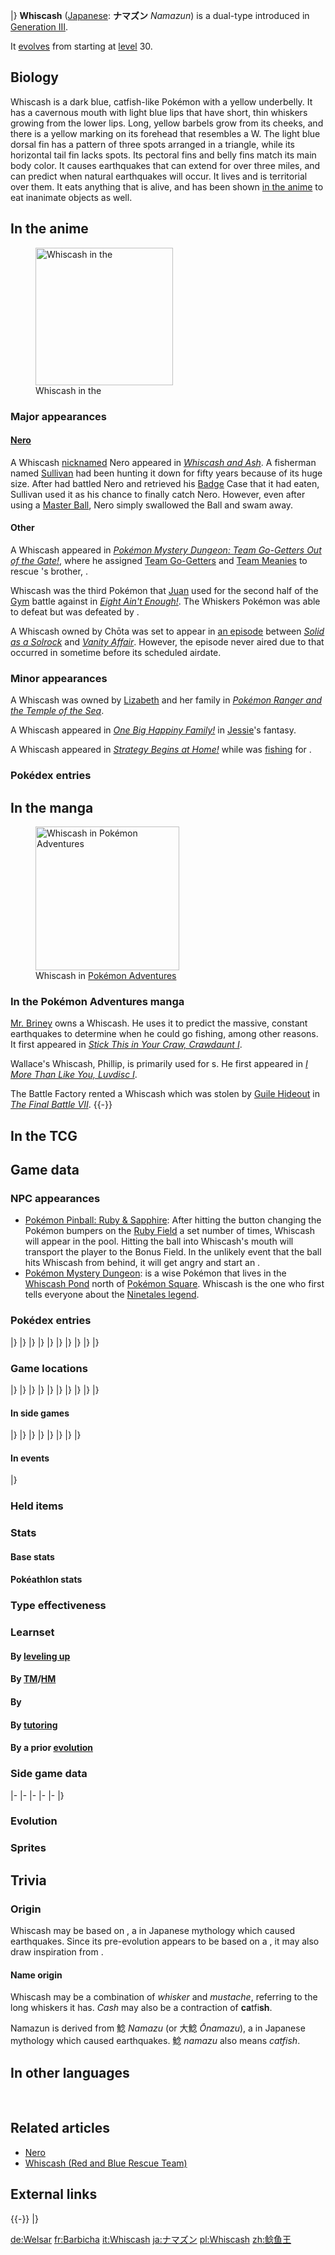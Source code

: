 {{PokémonPrevNext/Head|type=Water|type2=Ground}}
{{PokémonPrevNext/GO|species=Whiscash}}
{{PokémonPrevNext/Pokémon|type=Water|prevnum=339|prev=Barboach|nextnum=341|next=Corphish|round=none}}
{{PokémonPrevNext/Disambig|species=Whiscash}}
|}
{{Pokémon Infobox
|name=Whiscash
|jname=ナマズン
|tmname=Namazun
|ndex=340
|hdex=128
|hdex6=133
|sdex=081
|karea=Mountain
|kdex=041
|adex=094
|typebox=1
|type1=Water
|type2=Ground
|category=Whiskers
|height-ftin=2'11"
|height-m=0.9
|weight-lbs=52.0
|weight-kg=23.6
|abilityn=d
|ability1=Oblivious
|ability2=Anticipation
|abilityd=Hydration
|egggroupn=1
|egggroup1=Water 2
|eggcycles=20
|evtotal=2
|evhp=2
|expyield=164
|oldexp=158
|lv100exp=1,000,000
|gendercode=127
|color=Blue
|catchrate=75
|body=03
|pokefordex=whiscash
|generation=3
|friendship=70
}}
'''Whiscash''' ([[List of Japanese Pokémon names|Japanese]]: '''ナマズン''' ''Namazun'') is a dual-type {{2t|Water|Ground}} {{OBP|Pokémon|species}} introduced in [[Generation III]].

It [[Evolution|evolve]]s from {{p|Barboach}} starting at [[level]] 30.

==Biology==
Whiscash is a dark blue, catfish-like Pokémon with a yellow underbelly. It has a cavernous mouth with light blue lips that have short, thin whiskers growing from the lower lips. Long, yellow barbels grow from its cheeks, and there is a yellow marking on its forehead that resembles a W. The light blue dorsal fin has a pattern of three spots arranged in a triangle, while its horizontal tail fin lacks spots. Its pectoral fins and belly fins match its main body color. It causes earthquakes that can extend for over three miles, and can predict when natural earthquakes will occur. It lives {{DL|List of Pokémon by habitat|Water's-edge Pokémon|at the bottom of ponds and swamps,}} and is territorial over them. It eats anything that is alive, and has been shown [[AG075|in the anime]] to eat inanimate objects as well.

==In the anime==
[[File:Nero.png|thumb|left|220px|Whiscash in the {{pkmn|anime}}]]
===Major appearances===
====[[Nero]]====
A Whiscash [[nickname]]d Nero appeared in ''[[AG075|Whiscash and Ash]]''. A fisherman named [[Sullivan]] had been hunting it down for fifty years because of its huge size. After {{Ash}} had battled Nero and retrieved his [[Badge]] Case that it had eaten, Sullivan used it as his chance to finally catch Nero. However, even after using a [[Master Ball]], Nero simply swallowed the Ball and swam away.

====Other====
A Whiscash appeared in ''[[SS019|Pokémon Mystery Dungeon: Team Go-Getters Out of the Gate!]]'', where he assigned [[Team Go-Getters]] and [[Team Meanies]] to rescue {{p|Pichu}}'s brother, {{p|Pikachu}}.

Whiscash was the third Pokémon that [[Juan]] used for the second half of the [[Gym]] battle against {{Ash}} in ''[[AG111|Eight Ain't Enough!]]''. The Whiskers Pokémon was able to defeat {{AP|Corphish}} but was defeated by {{AP|Swellow}}.

A Whiscash owned by Chōta was set to appear in [[AG101 (unaired)|an episode]] between ''[[AG100|Solid as a Solrock]]'' and ''[[AG101|Vanity Affair]]''. However, the episode never aired due to {{wp|2004 Chūetsu earthquake|an earthquake}} that occurred in {{wp|Japan}} sometime before its scheduled airdate.

===Minor appearances===
A Whiscash was owned by [[Lizabeth]] and her family in ''[[M09|Pokémon Ranger and the Temple of the Sea]]''.

A Whiscash appeared in ''[[DP038|One Big Happiny Family!]]'' in [[Jessie]]'s fantasy.

A Whiscash appeared in ''[[DP138|Strategy Begins at Home!]]'' while {{TRT}} was [[fishing]] for {{p|Goldeen}}.

===Pokédex entries===
{{Animedexheader|Hoenn}}
{{Animedexbody|AG075|Whiscash|May's Pokédex|Whiscash, the Whiskers Pokémon. Whiscash has strong territorial instincts and goes berserk when any enemy approaches, creating {{m|earthquake}}s.}}
{{Animedexfooter/Pokémon|''Advanced Generation''|Hoenn}}

==In the manga==
[[File:Wallace Phillip.png|thumb|230px|Whiscash in [[Pokémon Adventures]]]]
===In the Pokémon Adventures manga===
[[Mr. Briney]] owns a Whiscash. He uses it to predict the massive, constant earthquakes to determine when he could go fishing, among other reasons. It first appeared in ''[[PS192|Stick This in Your Craw, Crawdaunt I]]''.

Wallace's Whiscash, Phillip, is primarily used for {{pkmn|Contest}}s. He first appeared in ''[[PS223|I More Than Like You, Luvdisc I]]''.

The Battle Factory rented a Whiscash which was stolen by [[Guile Hideout]] in ''[[PS334|The Final Battle VII]]''.
{{-}}

==In the TCG==
{{main|Whiscash (TCG)}}

==Game data==
===NPC appearances===
* [[Pokémon Pinball: Ruby & Sapphire]]: After hitting the button changing the Pokémon bumpers on the [[Ruby Field]] a set number of times, Whiscash will appear in the pool. Hitting the ball into Whiscash's mouth will transport the player to the {{p|Sealeo}} Bonus Field. In the unlikely event that the ball hits Whiscash from behind, it will get angry and start an {{m|earthquake}}.
* [[Pokémon Mystery Dungeon: Red Rescue Team and Blue Rescue Team|Pokémon Mystery Dungeon]]: {{mdc|Whiscash|1}} is a wise Pokémon that lives in the [[Whiscash Pond]] north of [[Pokémon Square]]. Whiscash is the one who first tells everyone about the [[Ninetales legend]].

===Pokédex entries===
{{Dex/Header|type=Water|type2=Ground}}
{{Dex/NA|gen=III}}
{{Dex/Gen|gen=III}}
{{Dex/Entry1|v=Ruby|t=FFF|entry=Whiscash is extremely territorial. Just one of these Pokémon will claim a large pond as its exclusive territory. If a foe approaches it, it {{m|thrash}}es about and triggers a massive {{m|earthquake}}.}}
{{Dex/Entry1|v=Sapphire|t=FFF|entry=If Whiscash goes on a wild rampage, it sets off a quake-like tremor with a radius of over {{tt|three miles|five kilometers}}. This Pokémon has the ability to predict real earthquakes.}}
{{Dex/Entry1|v=Emerald|t=FFF|entry=Mysteriously, it can foretell earthquakes. In the daytime, it sleeps in mud at the bottom of a pond. When it awakens, it continually feeds throughout the night.}}
{{Dex/Entry2|v=FireRed|v2=LeafGreen|entry=It makes its nest at the bottom of swamps. It will eat anything - if it is alive, Whiscash will eat it.}}
|}
|}
{{Dex/Gen|gen=IV}}
{{Dex/Entry1|v=Diamond|entry=It is very territorial. It repels foes by setting off tremors that extend over a {{tt|three-mile|five-kilometer}} radius.}}
{{Dex/Entry1|v=Pearl|entry=As a result of causing tremors by thrashing about, it developed the ability to {{a|anticipation|foretell}} real earthquakes.}}
{{Dex/Entry1|v=Platinum|entry=It is extremely protective of its territory. If any foe approaches, it attacks using vicious tremors.}}
{{Dex/Entry2|v=HeartGold|v2=SoulSilver|entry=It claims a large swamp to itself. If a foe comes near it, it sets off tremors by thrashing around.}}
|}
|}
{{Dex/Gen|gen=V}}
{{Dex/Entry2|v=Black|v2=White|t=FFF|entry=It is extremely protective of its territory. If any foe approaches, it attacks using vicious tremors.}}
{{Dex/Entry2|v=Black 2|v2=White 2|t=FFF|entry=It is extremely protective of its territory. If any foe approaches, it attacks using vicious tremors.}}
|}
|}
{{Dex/Gen|gen=VI}}
{{Dex/Entry1|v=X|t=FFF|entry=It claims a large swamp to itself. If a foe comes near it, it sets off tremors by thrashing around.}}
{{Dex/Entry1|v=Y|entry=It makes its nest at the bottom of swamps. It will eat anything - if it is alive, Whiscash will eat it.}}
{{Dex/Entry1|t=FFF|v=Omega Ruby|entry=Whiscash is extremely territorial. Just one of these Pokémon will claim a large pond as its exclusive territory. If a foe approaches it, it thrashes about and triggers a massive earthquake.}}
{{Dex/Entry1|t=FFF|v=Alpha Sapphire|entry=If Whiscash goes on a wild rampage, it sets off a quake-like tremor with a radius of over three miles. This Pokémon has the ability to predict real earthquakes.}}
|}
|}
{{Dex/Gen|gen=VII}}
{{Dex/Entry1|v=Sun|entry=A glutton that devours anything that moves, it quietly lurks at the bottom of swamps, lying in wait for prey.}}
{{Dex/Entry1|v=Moon|entry=Sighting Whiscash leaping from the water is believed to herald an earthquake.}}
{{Dex/Entry1|v=Ultra Sun|entry=Whiscash shakes the ground at high intensities to intimidate its opponents. It swallows its prey whole—along with mud from the swamp floor.}}
{{Dex/Entry1|v=Ultra Moon|entry=Its vision is not that good. It senses vibrations in the water with its whiskers to determine the location of its prey.}}
|}
|}
{{Dex/Footer}}

===Game locations===
{{Availability/Header|type=Water|type2=Ground}}
{{Availability/NA|gen=III}}
{{Availability/Gen|gen=III}}
{{Availability/Entry2|v=Ruby|v2=Sapphire|t=FFF|t2=FFF|area=[[Meteor Falls]], {{ho|Victory Road}} ({{DL|Fishing|Super Rod}})}}
{{Availability/Entry1|v=Emerald|t=FFF|area=[[Meteor Falls]], {{ho|Victory Road}} ({{DL|Fishing|Super Rod}})}}
{{Availability/Entry2/None|v=FireRed|v2=LeafGreen}}
{{Availability/Entry1/None|v=Colosseum}}
{{Availability/Entry1/None|v=XD|link=Pokémon XD: Gale of Darkness}}
|}
|}
{{Availability/Gen|gen=IV}}
{{Availability/Entry2|v=Diamond|v2=Pearl|area=[[Route]]s {{rtn|205|Sinnoh}}, {{rtn|208|Sinnoh}}, {{rtn|210|Sinnoh}}, {{rtn|212|Sinnoh}}, {{rtn|227|Sinnoh}}, and {{rtn|228|Sinnoh}}, [[Celestic Town]], [[Eterna City]], [[Great Marsh]], [[Mt. Coronet]], [[Oreburgh Gate]], [[Ravaged Path]] ({{DL|Fishing|Super Rod}})}}
{{Availability/Entry1|v=Platinum|area={{rt|228|Sinnoh}} ({{DL|Fishing|Good Rod}})<br>[[Route]]s {{rtn|205|Sinnoh}}, {{rtn|208|Sinnoh}}, {{rtn|210|Sinnoh}}, {{rtn|225|Sinnoh}}, {{rtn|227|Sinnoh}}, and {{rtn|228|Sinnoh}}, [[Eterna City]], [[Great Marsh]], [[Mt. Coronet]], [[Oreburgh Gate]], [[Ravaged Path]] ({{DL|Fishing|Super Rod}})}}
{{Availability/Entry2|v=HeartGold|v2=SoulSilver|area=[[Violet City]] ([[Pokémon outbreak|Swarm]])}}
{{Availability/Entry1|v=Pal Park|color={{locationcolor/light|water}}|link=Pal Park|area={{DL|List of Pokémon by Pal Park location|Pond}}}}
|}
|}
{{Availability/Gen|gen=V}}
{{Availability/Entry2|v=Black|v2=White|t=FFF|area={{rt|8|Unova}}, [[Icirrus City]], [[Moor of Icirrus]] ([[Fishing]] in {{DL|Phenomenon|rippling water}})}}
{{Availability/Entry2|v=Black 2|v2=White 2|t=FFF|area={{rt|8|Unova}}, [[Icirrus City]], [[Moor of Icirrus]] ([[Fishing]] in {{DL|Phenomenon|rippling water}})}}
|}
|}
{{Availability/Gen|gen=VI}}
{{Availability/Entry2|v=X|v2=Y|t=FFF|area=[[Route]]s {{rtn|14|Kalos}} and {{rtn|19|Kalos}} ({{DL|Fishing|Super Rod}})}}
{{Availability/Entry2|v=Omega Ruby|v2=Alpha Sapphire|t=FFF|t2=FFF|area=[[Meteor Falls]] ({{DL|Fishing|Super Rod}})}}
|}
|}
{{Availability/Gen|gen=VII}}
{{Availability/Entry2|v=Sun|v2=Moon|area=[[Paniola Town]], [[Poni Gauntlet]], [[Poni Meadow]], [[Seaward Cave]], [[Vast Poni Canyon]] ([[SOS Battle]])}}
{{Availability/Entry2|v=Ultra Sun|v2=Ultra Moon|area=[[Paniola Town]], [[Poni Gauntlet]], [[Poni Meadow]], [[Seaward Cave]], [[Vast Poni Canyon]] ([[SOS Battle]])}}
|}
|}
{{Availability/Footer}}

====In side games====
{{Availability/Header|type=Water|type2=Ground}}
{{Availability/NA|gen=III}}
{{Availability/Gen|gen=III}}
{{Availability/Entry1|v=Pinball: R&S|link=Pokémon Pinball: Ruby & Sapphire|color={{ruby color}}|t=fff|area=[[Evolution|Evolve]] {{p|Barboach}}}}
{{Availability/Entry1|v=Trozei!|color={{yellow color}}|area=[[Secret Storage 12]], [[Mr. Who's Den]]}}
{{Availability/Entry2|v=MD Red|v2=MD Blue|link=Pokémon Mystery Dungeon: Red Rescue Team and Blue Rescue Team|area=[[Evolution|Evolve]] {{p|Barboach}}}}
|}
|}
{{Availability/Gen|gen=IV}}
{{Availability/Entry2|v=MD Time|v2=MD Darkness|link=Pokémon Mystery Dungeon: Explorers of Time and Explorers of Darkness|area=[[Waterfall Cave]] (B5-B8)}}
{{Availability/Entry1|v=MD Sky|link=Pokémon Mystery Dungeon: Explorers of Sky|area=[[Waterfall Cave]] (B5-B8)}}
<!--{{Availability/Entry1|v=MD Stormy|link=Pokémon Mystery Dungeon (WiiWare)|color={{water color}}|area=}}-->
|}
|}
{{Availability/Gen|gen=V}}
{{Availability/Entry1|1|v=Rumble Blast|color={{fire color}}|area=Lake: [[Soothing Shore]]}}
{{Availability/Entry1|1|v=Rumble U|color={{fire color}}|area=[[Frenzy Square#Make a Big Splash!|Frenzy Square: Make a Big Splash!]]}}
|}
|}
{{Availability/Gen|gen=VI}}
{{Availability/Entry1|1|v=Battle Trozei|color={{defense color}}|area=[[Safari Jungle#Tuesday Stage 2|Safari Jungle: Stage 2]]{{dotw|Tu}}}}
{{Availability/Entry1|1|v=Shuffle|color={{beauty color}}|area=[[Marron Trail|Marron Trail: Stage 699]]<br>Event: [[Special Stages#14th release|''Pokémon Safari'']] <small>(14th release)</small>}}
{{Availability/Entry1|1|v=Rumble World|color={{fire color}}|area=[[Ruby Volcano#Lake of Tranquility|Ruby Volcano: Lake of Tranquility]] <small>(All Areas, Entrance Boss)</small>}}
|}
|}
{{Availability/Footer}}

====In events====
{{eventAvail/h|type=Water|type2=Ground}}
{{eventAvail|{{gameabbrev4|DP}}|Yamamoto Whiscash|Japanese|Japan|51|March 21 to April 9, 2007|link=List of local Japanese event Pokémon distributions in Generation IV#Yamamoto Whiscash}}
|}

===Held items===
{{HeldItems|type=Water|type2=Ground
|event1=Rindo Berry|event1type=Berry|event1rar=100
}}

===Stats===
====Base stats====
{{BaseStats
|type=Water
|type2=Ground
|HP=    110
|Attack= 78
|Defense=73
|SpAtk=  76
|SpDef=  71
|Speed=  60}}

====Pokéathlon stats====
{{Pokéthlon
|type=Water
|type2=Ground
|Speed=2
|SpeedMax=2
|Power=4
|PowerMax=5
|Technique=3
|TechniqueMax=4
|Stamina=4
|StaminaMax=5
|Jump=2
|JumpMax=2
}}

===Type effectiveness===
{{TypeEffectiveness
|type1=Water
|type2=Ground
|Normal=  100
|Flying=  100
|Fighting=100
|Ground=  100
|Rock=     50
|Bug=     100
|Poison=   50
|Ghost=   100
|Steel=    50
|Fire=     50
|Grass=   400
|Electric=  0
|Psychic= 100
|Water=   100
|Ice=     100
|Dragon=  100
|Dark=    100
|Fairy=   100
|notes=yes
|ground=yes
|newelectric=2}}

===Learnset===
====By [[Level|leveling up]]====
{{learnlist/levelh/7|Whiscash|Water|Ground|3}}
{{learnlist/level7|1|Thrash|Normal|Physical|120|100|10}}
{{learnlist/level7|1|Belch|Poison|Special|120|90|10}}
{{learnlist/level7|1|Zen Headbutt|Psychic|Physical|80|90|15}}
{{learnlist/level7|1|Tickle|Normal|Status|&mdash;|100|20}}
{{learnlist/level7|1|Mud-Slap|Ground|Special|20|100|10||'''}}
{{learnlist/level7|1|Mud Sport|Ground|Status|&mdash;|&mdash;|15}}
{{learnlist/level7|1|Water Sport|Water|Status|&mdash;|&mdash;|15}}
{{learnlist/level7|1|Water Gun|Water|Special|40|100|25||'''}}
{{learnlist/level7|{{tt|Evo.|Learned upon evolving}}|Thrash|Normal|Physical|120|100|10}}
{{learnlist/level7|6|Mud Sport|Ground|Status|&mdash;|&mdash;|15}}
{{learnlist/level7|6|Water Sport|Water|Status|&mdash;|&mdash;|15}}
{{learnlist/level7|9|Water Gun|Water|Special|40|100|25||'''}}
{{learnlist/level7|13|Mud Bomb|Ground|Special|65|85|10||'''}}
{{learnlist/level7|15|Amnesia|Psychic|Status|&mdash;|&mdash;|20}}
{{learnlist/level7|17|Water Pulse|Water|Special|60|100|20||'''}}
{{learnlist/level7|20|Magnitude|Ground|Physical|&mdash;|100|30||'''}}
{{learnlist/level7|25|Rest|Psychic|Status|&mdash;|&mdash;|10}}
{{learnlist/level7|25|Snore|Normal|Special|50|100|15}}
{{learnlist/level7|28|Aqua Tail|Water|Physical|90|90|10||'''}}
{{learnlist/level7|34|Earthquake|Ground|Physical|100|100|10||'''}}
{{learnlist/level7|39|Muddy Water|Water|Special|90|85|10||'''}}
{{learnlist/level7|45|Future Sight|Psychic|Special|120|100|10}}
{{learnlist/level7|52|Fissure|Ground|Physical|&mdash;|&mdash;|5}}
{{learnlist/levelf/7|Whiscash|Water|Ground|3}}

====By [[TM]]/[[HM]]====
{{learnlist/tmh/7|Whiscash|Water|Ground|3}}
{{learnlist/tm7|TM06|Toxic|Poison|Status|&mdash;|90|10}}
{{learnlist/tm7|TM07|Hail|Ice|Status|&mdash;|&mdash;|10}}
{{learnlist/tm7|TM10|Hidden Power|Normal|Special|60|100|15}}
{{learnlist/tm7|TM13|Ice Beam|Ice|Special|90|100|10}}
{{learnlist/tm7|TM14|Blizzard|Ice|Special|110|70|5}}
{{learnlist/tm7|TM15|Hyper Beam|Normal|Special|150|90|5}}
{{learnlist/tm7|TM17|Protect|Normal|Status|&mdash;|&mdash;|10}}
{{learnlist/tm7|TM18|Rain Dance|Water|Status|&mdash;|&mdash;|5}}
{{learnlist/tm7|TM21|Frustration|Normal|Physical|&mdash;|100|20}}
{{learnlist/tm7|TM26|Earthquake|Ground|Physical|100|100|10||'''}}
{{learnlist/tm7|TM27|Return|Normal|Physical|&mdash;|100|20}}
{{learnlist/tm7|TM32|Double Team|Normal|Status|&mdash;|&mdash;|15}}
{{learnlist/tm7|TM37|Sandstorm|Rock|Status|&mdash;|&mdash;|10}}
{{learnlist/tm7|TM39|Rock Tomb|Rock|Physical|60|95|15}}
{{learnlist/tm7|TM42|Facade|Normal|Physical|70|100|20}}
{{learnlist/tm7|TM44|Rest|Psychic|Status|&mdash;|&mdash;|10}}
{{learnlist/tm7|TM45|Attract|Normal|Status|&mdash;|100|15}}
{{learnlist/tm7|TM48|Round|Normal|Special|60|100|15}}
{{learnlist/tm7|TM55|Scald|Water|Special|80|100|15||'''}}
{{learnlist/tm7|TM68|Giga Impact|Normal|Physical|150|90|5}}
{{learnlist/tm7|TM71|Stone Edge|Rock|Physical|100|80|5}}
{{learnlist/tm7|TM78|Bulldoze|Ground|Physical|60|100|20||'''}}
{{learnlist/tm7|TM80|Rock Slide|Rock|Physical|75|90|10}}
{{learnlist/tm7|TM87|Swagger|Normal|Status|&mdash;|85|15}}
{{learnlist/tm7|TM88|Sleep Talk|Normal|Status|&mdash;|&mdash;|10}}
{{learnlist/tm7|TM90|Substitute|Normal|Status|&mdash;|&mdash;|10}}
{{learnlist/tm7|TM94|Surf|Water|Special|90|100|15||'''}}
{{learnlist/tm7|TM98|Waterfall|Water|Physical|80|100|15||'''}}
{{learnlist/tm7|TM100|Confide|Normal|Status|&mdash;|&mdash;|20}}
{{learnlist/tmf/7|Whiscash|Water|Ground|3}}

====By {{pkmn|breeding}}====
{{learnlist/breedh/7|Whiscash|Water|Ground|3}}
{{learnlist/breed7|{{MSP|130|Gyarados}}|Dragon Dance|Dragon|Status|&mdash;|&mdash;|20}}
{{learnlist/breed7|{{MSP|339|Barboach}}{{MSP|340|Whiscash}}{{MSP|369|Relicanth}}|Earth Power|Ground|Special|90|100|10|‡|'''}}
{{learnlist/breed7|{{MSP|118|Goldeen}}{{MSP|119|Seaking}}{{MSP|129|Magikarp}}{{MSP|130|Gyarados}}{{MSP|170|Chinchou}}{{MSP|171|Lanturn}}<br>{{MSP|369|Relicanth}}{{MSP|370|Luvdisc}}{{MSP|550|Basculin}}|Flail|Normal|Physical|&mdash;|100|15}}
{{learnlist/breed7|{{MSP|130|Gyarados}}{{MSP|170|Chinchou}}{{MSP|171|Lanturn}}{{MSP|211|Qwilfish}}{{MSP|223|Remoraid}}{{MSP|224|Octillery}}<br>{{MSP|320|Wailmer}}{{MSP|321|Wailord}}{{MSP|369|Relicanth}}{{MSP|370|Luvdisc}}{{MSP|594|Alomomola}}{{MSP|746|Wishiwashi}}|Hydro Pump|Water|Special|110|80|5||'''}}
{{learnlist/breed7|{{MSP|223|Remoraid}}{{MSP|369|Relicanth}}|Mud Shot|Ground|Special|55|95|15|*|'''}}
{{learnlist/breed7|{{MSP|339|Barboach}}{{MSP|340|Whiscash}}|Muddy Water|Water|Special|90|85|10||'''}}
{{learnlist/breed7|{{MSP|170|Chinchou}}{{MSP|171|Lanturn}}|Spark|Electric|Physical|65|100|20}}
{{learnlist/breed7|{{MSP|170|Chinchou}}{{MSP|171|Lanturn}}{{MSP|211|Qwilfish}}{{MSP|318|Carvanha}}{{MSP|319|Sharpedo}}{{MSP|369|Relicanth}}<br>{{MSP|370|Luvdisc}}{{MSP|550|Basculin}}{{MSP|746|Wishiwashi}}|Take Down|Normal|Physical|90|85|20}}
{{learnlist/breed7|{{MSP|130|Gyarados}}{{MSP|340|Whiscash}}{{MSP|550|Basculin}}|Thrash|Normal|Physical|120|100|10}}
{{learnlist/breed7|{{MSP|320|Wailmer}}{{MSP|321|Wailord}}{{MSP|456|Finneon}}{{MSP|457|Lumineon}}{{MSP|594|Alomomola}}|Whirlpool|Water|Special|35|85|15||'''}}
{{learnlist/breedf/7|Whiscash|Water|Ground|3}}

====By [[Move Tutor|tutoring]]====
{{learnlist/tutorh/7|Whiscash|Water|Ground|3}}
{{learnlist/tutor7|Aqua Tail|Water|Physical|90|90|10||'''|no|yes}}
{{learnlist/tutor7|Bounce|Flying|Physical|85|85|5|||no|yes}}
{{learnlist/tutor7|Earth Power|Ground|Special|90|100|10||'''|no|yes}}
{{learnlist/tutor7|Icy Wind|Ice|Special|55|95|15|||no|yes}}
{{learnlist/tutor7|Snore|Normal|Special|50|100|15|||no|yes}}
{{learnlist/tutor7|Stomping Tantrum|Ground|Physical|75|100|10||'''|no|yes}}
{{learnlist/tutor7|Water Pulse|Water|Special|60|100|20||'''|no|yes}}
{{learnlist/tutor7|Zen Headbutt|Psychic|Physical|80|90|15|||no|yes}}
{{learnlist/tutorf/7|Whiscash|Water|Ground|3}}

====By a prior [[evolution]]====
{{Learnlist/prevoh/7|Whiscash|Water|Ground|3}}
{{Learnlist/prevo7null}}
{{Learnlist/prevof/7|Whiscash|Water|Ground|3}}

===Side game data===
{{Spindata/Head|type=Water}}
{{Spindata/PinballRS|col=3|type=Water|ndex=340|acquisition=Evolve|evolved=yes}}
{{Spindata/Trozei|col=3|type=Water|ndex=340|rarity=Rare}}
|-
{{Spindata/MDRB|col=6|type=Water|ndex=340
|body=1
|rate=Evolve
|area=Peanut Swamp
|P1=Even long battles must eventually end!
|P2=Let's see... Ah, so my HP has declined to half.
|P3=I'm hurting... Even my prized whiskers developed kinks...
|PL=Oh? My level seems to have gone up.
}}
|-
{{Spindata/MDTDS|col=6|type=Water|ndex=340
|body=1
|rate=0.5
|IQ=B
}}
|-
{{Spindata/RumbleBlast|col=3|type=Water
|att=2
|def=3
|speed=3
}}
{{Spindata/Battle Trozei|col=3|type=Water|ndex=340|bttype=Ground
|power=2
}}
|-
{{Spindata/Shuffle|col=6|type=Water|ndex=340|num=683|stype=Ground
|min=60
|max=125
|raisemaxlevel=15
|skill=Rock Break+
|skilldesc=Sometimes destroys three breakable-rock disruptions.
|swapper=Full Power
}}
|-
{{Spindata/GO|col=6|type=Water|ndex=340
|hatch=N/A
|buddy=1
|evolution=N/A
|stamina=220
|attack=151
|defense=142
|fast={{m|Water Gun}}, {{m|Mud Shot}}
|special={{m|Water Pulse}}, {{m|Blizzard}}, {{m|Mud Bomb}}
}}
|}

===Evolution===
{{Evobox-2
|type1=Water
|type2=Ground
|pictype=art
|no1=339
|name1=Barboach
|type1-1=Water
|type2-1=Ground
|evo1={{bag|Rare Candy}}<br>{{color2|000|Level|Level 30}}
|no2=340
|name2=Whiscash
|type1-2=Water
|type2-2=Ground}}

===Sprites===
{{Spritebox/Header|type=Water|type2=Ground}}
{{Spritebox/NA|gen=III}}
{{Spritebox/3|ndex=340}}
{{Spritebox/4|ndex=340}}
{{Spritebox/5|ndex=340}}
{{Spritebox/6|ndex=340}}
{{Spritebox/7|ndex=340}}
{{Spritebox/Footer|340|Whiscash}}

==Trivia==
===Origin===
Whiscash may be based on ''{{wp|Namazu (Japanese mythology)|Namazu}}'', a {{wp|catfish}} in Japanese mythology which caused earthquakes. Since its pre-evolution appears to be based on a {{wp|loach}}, it may also draw inspiration from {{wp|loach catfish}}.

====Name origin====
Whiscash may be a combination of ''whisker'' and ''mustache'', referring to the long whiskers it has. ''Cash'' may also be a contraction of '''ca'''tfi'''sh'''.

Namazun is derived from 鯰 ''Namazu'' (or 大鯰 ''Ōnamazu''), a {{wp|catfish}} in Japanese mythology which caused earthquakes. 鯰 ''namazu'' also means ''catfish''.

==In other languages==
{{Other languages|type=Water|type2=Ground
|ja=ナマズン ''Namazun''|jameaning=From 鯰 ''{{wp|Namazu (Japanese mythology)|Namazu}}'' or possibly 大鯰 ''Ōnamazu''
|fr=Barbicha|frmeaning=From ''{{tt|barbiche|familiar word for barb}}'' and ''{{tt|poisson-chat|catfish}}''
|es=Whiscash|esmeaning=Same as English name
|de=Welsar|demeaning=From ''{{tt|Wels|catfish}}'' and ''{{tt|Barthaar|whisker}}''
|it=Whiscash|itmeaning=Same as English name
|ko=메깅 ''Meging''|komeaning= From {{tt|메기 ''megi''|catfish}} and ''king''
|zh_cmn=鯰魚王 / 鲶鱼王 ''Niányúwáng''|zh_cmnmeaning=Literally "Catfish king"
}}
<br clear="left">

==Related articles==
* [[Nero]]
* [[Whiscash (Red and Blue Rescue Team)]]

==External links==

{{-}}
{{PokémonPrevNext/Head|type=Water|type2=Ground}}
{{PokémonPrevNext/Pokémon|type=Water|prevnum=339|prev=Barboach|nextnum=341|next=Corphish}}
|}
{{Project Pokédex notice}}

[[de:Welsar]]
[[fr:Barbicha]]
[[it:Whiscash]]
[[ja:ナマズン]]
[[pl:Whiscash]]
[[zh:鲶鱼王]]